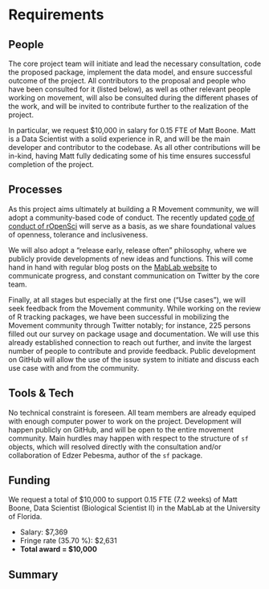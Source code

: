 # Requirements
<!-- 
An idea of what is required to make the project actually happen
-->

## People
<!--
Who needs to be involved, what's the proposed structure, what will it take to get their involvement?
-->

The core project team will initiate and lead the necessary
consultation, code the proposed package, implement the data model, and
ensure successful outcome of the project. All contributors to the
proposal and people who have been consulted for it (listed below), as
well as other relevant people working on movement, will also be
consulted during the different phases of the work, and will be invited
to contribute further to the realization of the project.

In particular, we request $10,000 in salary for 0.15 FTE of Matt
Boone. Matt is a Data Scientist with a solid experience in R, and will
be the main developer and contributor to the codebase. As all other
contributions will be in-kind, having Matt fully dedicating some of
his time ensures successful completion of the project.


## Processes
<!-- 
What processes need to be put in place e.g. codes of conduct, regular ISC meetings, handover to the community at large?
-->

As this project aims ultimately at building a R Movement community, we
will adopt a community-based code of conduct. The recently updated
[code of conduct of rOpenSci](https://ropensci.org/code-of-conduct/)
will serve as a basis, as we share foundational values of openness,
tolerance and inclusiveness.

We will also adopt a "release early, release often" philosophy, where
we publicly provide developments of new ideas and functions. This will
come hand in hand with regular blog posts on the [MabLab
website](https://mablab.org/) to communicate progress, and constant
communication on Twitter by the core team.

Finally, at all stages but especially at the first one ("Use cases"),
we will seek feedback from the Movement community. While working on
the review of R tracking packages, we have been successful in
mobilizing the Movement community through Twitter notably; for
instance, 225 persons filled out our survey on package usage and
documentation. We will use this already established connection to
reach out further, and invite the largest number of people to
contribute and provide feedback. Public development on GitHub will
allow the use of the issue system to initiate and discuss each use
case with and from the community.


## Tools & Tech
<!--
What is going to be needed to deliver this project? 

Will cloud computing be used - if yes are there are necessary components that will be deciding factors between providers?

Are there tools or tech that don't exist that will be produced to facilitate the project?
-->

No technical constraint is foreseen. All team members are already
equiped with enough computer power to work on the project.
Development will happen publicly on GitHub, and will be open to the
entire movement community. Main hurdles may happen with respect to the
structure of `sf` objects, which will resolved directly with the
consultation and/or collaboration of Edzer Pebesma, author of the `sf`
package.


## Funding
<!-- 
[TO DO] THE GUIDANCE IS PRETTY UNCLEAR, ESP IN LIGHT OF GABOR'S PROPOSAL VS AWARD SIZE

-->

We request a total of $10,000 to support 0.15 FTE (7.2 weeks) of Matt
Boone, Data Scientist (Biological Scientist II) in the MabLab at the
University of Florida.

* Salary: $7,369
* Fringe rate (35.70 %): $2,631
* **Total award = $10,000**


## Summary
<!--
A summary of the requirements that contextualises the costs
-->

